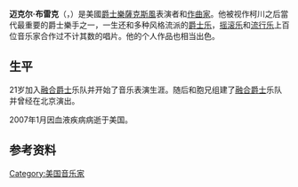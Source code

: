 {{Otheruses|other=名为迈克尔·布雷克的其他人物|迈克尔·布雷克}}

'''迈克尔·布雷克'''（{{lang-en|Michael Brecker}}，{{bd|1949年|3月29日|2007年|1月13日|catIdx=B}}）是美國[[爵士樂|爵士樂]][[薩克斯風|薩克斯風]]表演者和[[作曲家|作曲家]]。他被视作柯川之后當代最重要的爵士樂手之一，一生还和多种风格流派的[[爵士乐|爵士乐]]，[[摇滚乐|摇滚乐]]和[[流行乐|流行乐]]上百位音乐家合作过不计其数的唱片。他的个人作品也相当出色。

== 生平 ==
21岁加入[[融合爵士|融合爵士]]乐队{{le|夢 (樂隊)|Dreams (band)|夢}}并开始了音乐表演生涯。随后和胞兄{{le|兰迪·布雷克|Randy Brecker}}组建了[[融合爵士|融合爵士]]乐队{{le|布雷克兄弟乐队|Brecker Brothers Band}}并曾经在北京演出。

2007年1月因血液疾病病逝于美国。

== 参考资料 ==
{{reflist}}

{{Authority control}}
{{DEFAULTSORT:}}
[[Category:美国音乐家|Category:美国音乐家]]

{{音樂家小作品}}